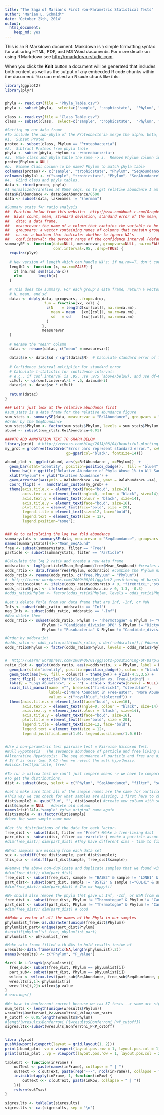 ```yaml
---
title: "The Saga of Marian's First Non-Parametric Statistical Tests"
author: "Marian L. Schmidt"
date: "October 25th, 2014"
output:
  html_document:
    keep_md: yes
---
```


This is an R Markdown document. Markdown is a simple formatting syntax for authoring HTML, PDF, and MS Word documents. For more details on using R Markdown see <http://rmarkdown.rstudio.com>.

When you click the **Knit** button a document will be generated that includes both content as well as the output of any embedded R code chunks within the document. You can embed an R code chunk like this:




```r
library(ggplot2)
library(plyr)


phyla <- read.csv(file = "Phyla_Table.csv")
phyla <- subset(phyla,  select=c("sample", "trophicstate",  "Phylum", "abundPerPhylum", "filter", "lakenames", "limnion"))

class <- read.csv(file = "Class_Table.csv")
class <- subset(class,  select=c("sample", "trophicstate",  "Phylum", "Class", "AbundPerClass", "filter", "lakenames", "limnion"))

#Setting up our data frame
#To include the sub-phyla of the Proteobacteria merge the alpha, beta, delta, epsilon, gamma, 
#1.  Subset Proteo
proteo <- subset(class, Phylum == "Proteobacteria")
#2.  Subtract Proteos from phyla table
phyla <- subset(phyla, Phylum != "Proteobacteria")
#3.  Make class and phyla table the same -> a.  Remove Phylum column in class table
proteo$Phylum = NULL
#b.  Renmae Class column to be named Phylum to match phyla table
colnames(proteo) <- c("sample", "trophicstate", "Phylum", "SeqAbundance", "filter", "lakenames", "limnion")
colnames(phyla) <- c("sample", "trophicstate", "Phylum", "SeqAbundance", "filter", "lakenames", "limnion")
#4.  Rbind class and phyla tables.
data <- rbind(proteo, phyla)
#I normalized/rarefied at 8500 seqs, so to get relative abundance I am dividing by 8500
data$RelAbundance <- data$SeqAbundance/8500
data <- subset(data, lakenames != "Sherman")

#Summary stats for ratio analysis
##  Function below from this website:  http://www.cookbook-r.com/Graphs/Plotting_means_and_error_bars_(ggplot2)/
##  Gives count, mean, standard deviation, standard error of the mean, and confidence interval (default 95%).
##   data: a data frame.
##   measurevar: the name of a column that contains the variable to be summariezed
##   groupvars: a vector containing names of columns that contain grouping variables
##   na.rm: a boolean that indicates whether to ignore NA's
##   conf.interval: the percent range of the confidence interval (default is 95%)
summarySE <- function(data=NULL, measurevar, groupvars=NULL, na.rm=FALSE,
                      conf.interval=.95, .drop=TRUE) {
  require(plyr)
  
  # New version of length which can handle NA's: if na.rm==T, don't count them
  length2 <- function (x, na.rm=FALSE) {
    if (na.rm) sum(!is.na(x))
    else       length(x)
  }
  
  # This does the summary. For each group's data frame, return a vector with
  # N, mean, and sd
  datac <- ddply(data, groupvars, .drop=.drop,
                 .fun = function(xx, col) {
                   c(N    = length2(xx[[col]], na.rm=na.rm),
                     mean = mean   (xx[[col]], na.rm=na.rm),
                     sd   = sd     (xx[[col]], na.rm=na.rm)
                   )
                 },
                 measurevar
  )
  
  # Rename the "mean" column    
  datac <- rename(datac, c("mean" = measurevar))
  
  datac$se <- datac$sd / sqrt(datac$N)  # Calculate standard error of the mean
  
  # Confidence interval multiplier for standard error
  # Calculate t-statistic for confidence interval: 
  # e.g., if conf.interval is .95, use .975 (above/below), and use df=N-1
  ciMult <- qt(conf.interval/2 + .5, datac$N-1)
  datac$ci <- datac$se * ciMult
  
  return(datac)
}

### Let's just look at the relative abundance first
#sum_stats is a data frame for the relative abundance figure
sum_stats <- summarySE(data, measurevar = "RelAbundance", groupvars = "Phylum")
#Order by the SeqAbundance
sum_stats$Phylum <- factor(sum_stats$Phylum, levels = sum_stats$Phylum[order(sum_stats$RelAbundance)])
abund <- subset(sum_stats,RelAbundance<0.01)

####TO ADD ANNOTATION TEXT TO GRAPH BELOW
library(grid)  # http://zevross.com/blog/2014/08/04/beautiful-plotting-in-r-a-ggplot2-cheatsheet-3/#add-text-annotation-in-the-top-right-top-left-etc.-annotation_custom-and-friends
my_grob = grobTree(textGrob("Error bars represent standard error.", x=0.3,  y=0.05, hjust=0,
                            gp=gpar(col="black", fontsize=14)))

abund_plot <- ggplot(abund, aes(y=RelAbundance , x=Phylum))  +
  geom_bar(stat="identity", position=position_dodge(),  fill = "blue4", colour = "black") +
  theme_bw() + ggtitle("Relative Abundance of Phyla Above 1% in All Samples") +
  xlab("Phylum") + ylab("Relative Abundance") +
  geom_errorbar(aes(ymin = RelAbundance -se, ymax = RelAbundance +se), width = 0.25) + 
  coord_flip() +   annotation_custom(my_grob) +
  theme(axis.title.x = element_text(face="bold", size=16),
        axis.text.x = element_text(angle=0, colour = "black", size=14),
        axis.text.y = element_text(colour = "black", size=14),
        axis.title.y = element_text(face="bold", size=16),
        plot.title = element_text(face="bold", size = 20),
        legend.title = element_text(size=12, face="bold"),
        legend.text = element_text(size = 12),
        legend.position="none");


### On to calculating the log two fold abundance
summarystats <- summarySE(data, measurevar = "SeqAbundance", groupvars = c("filter", "Phylum"))
names(summarystats)[4]<-"Mean_SeqAbund"
free <- subset(summarystats, filter == "Free")
particle <- subset(summarystats, filter == "Particle")

#Calculate the log 2 ratio and create a new data frame
oddsratio <- log2(particle$Mean_SeqAbund/free$Mean_SeqAbund) #creates a vector
odds_ratio <- data.frame(free$Phylum, oddsratio) #combine the Phylum names with it
odds_ratio <- rename(odds_ratio, c("free.Phylum" = "Phylum"))
#  http://learnr.wordpress.com/2009/06/01/ggplot2-positioning-of-barplot-category-labels/
odds_ratio$colour <- ifelse(odds_ratio$oddsratio < 0, "firebrick1","steelblue")
odds_ratio$hjust <- ifelse(odds_ratio$oddsratio > 0, 1.3, -0.3)
#odds_ratio$Phylum <- factor(odds_ratio$Phylum, levels = odds_ratio$Phylum[order(odds_ratio$oddsratio)])

#Let's delete Phyla from our data frame that are Inf, -Inf, or NaN
Infs <- subset(odds_ratio, oddsratio == "Inf")
neg_Infs <- subset(odds_ratio, oddsratio == "-Inf")
#Now delete them.
odds_ratio <- subset(odds_ratio, Phylum != "Thermotogae" & Phylum != "Candidate_division_OP11" &
                 Phylum != "Candidate_division_OP8" & Phylum != "Dictyoglomi" &
                 Phylum != "Fusobacteria" & Phylum != "Candidate_division_TM7")

#Order by oddsratio!
#odds_ratio <- odds_ratio[with(odds_ratio, order(-oddsratio)),] #doesn't work right!!!!
odds_ratio$Phylum <- factor(odds_ratio$Phylum, levels = odds_ratio$Phylum[order(odds_ratio$oddsratio)])


#  http://learnr.wordpress.com/2009/06/01/ggplot2-positioning-of-barplot-category-labels/
ratio_plot <- ggplot(odds_ratio, aes(y=oddsratio, x = Phylum, label = Phylum, hjust=hjust, fill = colour)) + 
  geom_bar(stat="identity", position=position_dodge(), colour = "black") +
  geom_text(aes(y=0, fill = colour)) + theme_bw() + ylim(-4.5,3.5) +
  coord_flip() + ggtitle("Particle-Association vs. Free-Living") + 
  labs(y = "Log2 Abundance", x = "") + scale_x_discrete(breaks = NULL) +
  scale_fill_manual(name  ="", breaks=c("firebrick1", "steelblue"), 
                    labels=c("More Abundant in Free-Water", "More Abundant in Particles"),
                    values = c("royalblue","violetred")) +
  theme(axis.title.x = element_text(face="bold", size=16),
        axis.text.x = element_text(angle=0, colour = "black", size=14),
        axis.text.y = element_text(colour = "black", size=14),
        axis.title.y = element_text(face="bold", size=16),
        plot.title = element_text(face="bold", size = 20),
        legend.title = element_text(size=12, face="bold"),
        legend.text = element_text(size = 12),
        legend.justification=c(1,0), legend.position=c(1,0.6)); 


#Use a non-parametric test pairwise test = Pairwise Wilcoxon Test.
#Null Hypothesis:  The sequence abundance of particle and free living are the same (= to 0).
#Alternative Hypothesis:  The seq abundance of particle and free are different.
# If P is less than 0.05 then we reject the null hypothesis.
#wilcox.test(particle, free)

#To run a wilcox.test we can't just compare means -> we have to compare the distributions of our data
#To get the distributions:
dist <- subset(data, select = c("Phylum", "SeqAbundance", "filter", "sample")) #Get distributions from original file

#Let's make sure that all of the sample names are the same for particles as they are for frees
#This way we can check for what samples are missing, I first have to change the names of the samples to be the same
dist$sample2 <- gsub("3um", "", dist$sample) #create new column with substitute nothing for "3um"
dist$sample = NULL   #delete old column
names(dist)[4]<-"sample" #give original name again
dist$sample <- as.factor(dist$sample)
#Have the same sample name now

#Get the distributions of the data for each factor.
free_dist <- subset(dist, filter == "Free") #Make a free-living dist
part_dist <- subset(dist, filter == "Particle") #Make a particle-associated dist
#dim(free_dist); dim(part_dist) #They have different dims - time to fix this!

#What samples are missing from each data set
sux <- setdiff(free_dist$sample, part_dist$sample); 
this_sux <- setdiff(part_dist$sample, free_dist$sample); 

#Remove the above non-duplicate and duplicate samples that we found with sux and this_sux
#dim(free_dist); dim(part_dist) 
free_dist <- subset(free_dist, sample != "BASE2" & sample != "LONE1" & sample != "LONE2" & sample != "LONH2")
part_dist<- subset(part_dist, sample != "BSTE2" & sample !="GULH1" & sample !="LEEE1" & sample !="SIXE1" & sample !="SIXH2")
#dim(free_dist); dim(part_dist) # I'm so happy!!!

#We should also remove the phyla that gave us Inf, -Inf, or NaN from our log2 fold ratio
free_dist <- subset(free_dist, Phylum != "Thermotogae" & Phylum != "Candidate_division_OP11" & Phylum != "Candidate_division_TM7" & Phylum != "Candidate_division_OP8" & Phylum != "Dictyoglomi")
part_dist <- subset(part_dist, Phylum != "Thermotogae" & Phylum != "Candidate_division_OP11" & Phylum != "Candidate_division_TM7" & Phylum != "Candidate_division_OP8" & Phylum != "Dictyoglomi")
#dim(free_dist); dim(part_dist) # Good

##Make a vector of all the names of the Phyla in our samples
phylumlist_free<-as.character(unique(free_dist$Phylum))
phylumlist_part<-unique(part_dist$Phylum)
#setdiff(phylumlist_free, phylumlist_part)
phylumlist <- phylumlist_free

#Make data frame filled with NAs to hold results inside of
wresults<-data.frame(matrix(NA,length(phylumlist),2))
names(wresults) <- c("Phylum", "P_Value")

for(i in 1:length(phylumlist)){
  free_sub<- subset(free_dist, Phylum == phylumlist[i])
  part_sub<- subset(part_dist, Phylum == phylumlist[i])
  wilcox <- wilcox.test(part_sub$SeqAbundance, free_sub$SeqAbundance, paired = TRUE)
  wresults[i,1]<-phylumlist[i]
  wresults[i,2]<-wilcox$p.value
}
# warnings()

#We have to bonferroni correct because we ran 37 tests --> some are significant when they shouldn't be!
num_tests <- length(unique(wresults$Phylum))
wresults$Bonferroni_P<-wresults$P_Value/num_tests
P_cutoff <- 0.05/length(wresults$Phylum)
#length(wresults$Bonferroni_P[wresults$Bonferroni_P<P_cutoff])
sigresults<-subset(wresults,Bonferroni_P<P_cutoff)


library(grid)
pushViewport(viewport(layout = grid.layout(1, 2)))
print(abund_plot, vp = viewport(layout.pos.row = 1, layout.pos.col = 1))
print(ratio_plot , vp = viewport(layout.pos.row = 1, layout.pos.col = 2))
```


```r
tableCat <- function(inFrame) {
    outText <- paste(names(inFrame), collapse = " | ")
    outText <- c(outText, paste(rep("---", ncol(inFrame)), collapse = " | "))
    invisible(apply(inFrame, 1, function(inRow) {
        outText <<- c(outText, paste(inRow, collapse = " | "))
    }))
    return(outText)
}
```

```r
sigresults <- tableCat(sigresults)
sigresults <- cat(sigresults, sep = "\n")
```






